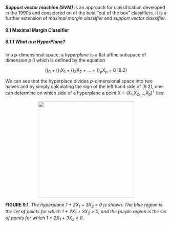_**Support vector machine (SVM)**_ is an approach for classification developed in the 1990s and considered on of the best "out of the box" classifiers. It is a further extension of *maximal margin classifier* and *support vector classifier*.

<p></p>

#### 9.1 Maximal Margin Classifier

##### 9.1.1 What is a HyperPlane?
In a _p_-dimensional space, a _hyperplane_ is a flat affine subspace of dimension _p_-1 which is defined by the equation

<p align="center">
\(\beta \)<sub>0</sub> + \(\beta \)<sub>1</sub>X<sub>1</sub> + \(\beta \)<sub>2</sub>X<sub>2</sub> + ... + \(\beta \)<sub>p</sub>X<sub>p</sub> = 0   (9.2)
<p>

We can see that the hyperplace divides _p_-dimensional space into two halves and by simply calculating the sign of the left hand side of (9.2), one can determine on which side of a hyperplane a point X = (X<sub>1</sub>,X<sub>2</sub>,...,X<sub>p</sub>)<sup>T</sup> lies.

<p align="center">
  <img src="../figures/Chapter9/9.1.pdf" width=300 height=300>
</p>
<p>
**FIGURE 9.1**. _The hyperplane 1 + 2X<sub>1</sub> + 3X<sub>2</sub> = 0 is shown. The blue region is the set of points for which 1 + 2X<sub>1</sub> + 3X<sub>2</sub> > 0, and the purple region is the set of points for which 1 + 2X<sub>1</sub> + 3X<sub>2</sub> < 0._
</p>

